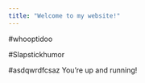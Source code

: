 ```yaml
---
title: "Welcome to my website!"
---
```


#whooptidoo

#Slapstickhumor


#asdqwrdfcsaz
You're up and running!

